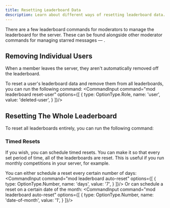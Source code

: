 ```yaml
---
title: Resetting Leaderboard Data
description: Learn about different ways of resetting leaderboard data.
---
```



There are a few leaderboard commands for moderators to manage the leaderboard for the server.
These can be found alongside other moderator commands for managing starred messages — <InlineMention name="/mod" />.

## Removing Individual Users
When a member leaves the server, they aren't automatically removed off the leaderboard.

To reset a user's leaderboard data and remove them from all leaderboards, you can run the following command:
<CommandInput command="mod leaderboard reset-user" options={[
    {
        type: OptionType.Role,
        name: 'user',
        value: 'deleted-user',
    }
]}/>

## Resetting The Whole Leaderboard
To reset all leaderboards entirely, you can run the following command:
<CommandInput command="mod leaderboard reset" />

### Timed Resets
If you wish, you can schedule timed resets.
You can make it so that every set period of time, all of the leaderboards are reset. This is useful if you run monthly competitions in your server, for example.

You can either schedule a reset every certain number of days:
<CommandInput command="mod leaderboard auto-reset" options={[
    {
        type: OptionType.Number,
        name: 'days',
        value: '7',
    }
]}/>
Or can schedule a reset on a certain date of the month:
<CommandInput command="mod leaderboard auto-reset" options={[
    {
        type: OptionType.Number,
        name: 'date-of-month',
        value: '1',
    }
]}/>
